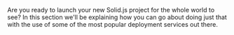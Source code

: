
<Title>Deploying Your Solid.js Project</Title>

Are you ready to launch your new Solid.js project for the whole world to see? In this section we'll be explaining how you can go about doing just that with the use of some of the most popular deployment services out there.

<Grid/>